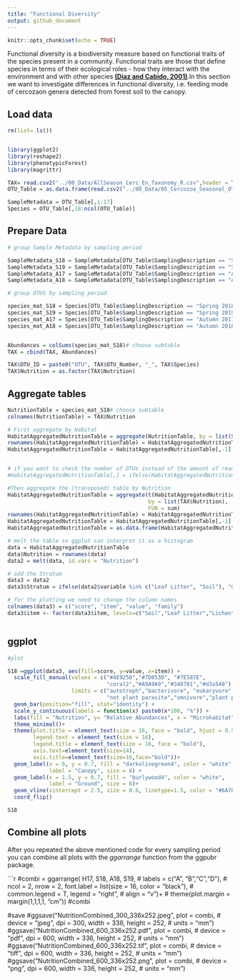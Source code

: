 ```yaml
---
title: "Functional Diversity"
output: github_document
---
```


```r
knitr::opts_chunk$set(echo = TRUE)
```

Functional diversity is a biodiversity measure based on functional traits of the species present in a community. Functional traits are those that define species in terms of their ecological roles - how they interact with the environment and with other species **[(Diaz and Cabido, 2001)](https://www.sciencedirect.com/science/article/pii/S0169534701022832?casa_token=t3ikAIDQjocAAAAA:sMQ2sSbZxMTJCQ70YjehZur0m9zd0MkHijOa8jax6uAE0OtAo4iLlAAxAr6GW_Q5ZqZiDNHyD35C)**.In this section we want to investigate differences in functional diversity, i.e. feeding mode of cercozaon genera detected from forest soil to the canopy.


## Load data


```r

rm(list= ls())


library(ggplot2)
library(reshape2)
library(phenotypicForest)
library(magrittr)

TAX= read.csv2("../00_Data/AllSeason_Cerc_En_Taxonomy_R.csv",header = T)
OTU_Table = as.data.frame(read.csv2("../00_Data/05_Cercozoa_Seasonal_OTU_Table_min-freq-7633_transposed_withMetadata.csv",header = T))

SampleMetadata = OTU_Table[,1:17]
Species = OTU_Table[,18:ncol(OTU_Table)]

```

## Prepare Data

```r


# group Sample Metadata by sampling period

SampleMetadata_S18 = SampleMetadata[OTU_Table$SamplingDescription == "Spring 2018",]
SampleMetadata_S19 = SampleMetadata[OTU_Table$SamplingDescription == "Spring 2019",]
SampleMetadata_A17 = SampleMetadata[OTU_Table$SamplingDescription == "Autumn 2017",]
SampleMetadata_A18 = SampleMetadata[OTU_Table$SamplingDescription == "Autumn 2018",]

# group OTUS by sampling period

species_mat_S18 = Species[OTU_Table$SamplingDescription == "Spring 2018",]
species_mat_S19 = Species[OTU_Table$SamplingDescription == "Spring 2019",]
species_mat_A17 = Species[OTU_Table$SamplingDescription == "Autumn 2017",]
species_mat_A18 = Species[OTU_Table$SamplingDescription == "Autumn 2018",]


Abundances = colSums(species_mat_S18)# choose subtable
TAX = cbind(TAX, Abundances)

TAX$OTU_ID = paste0("OTU", TAX$OTU_Number, "_", TAX$Species)
TAX$Nutrition = as.factor(TAX$Nutrition)

```

## Aggregate tables

```r


NutritionTable = species_mat_S18# choose subtable
colnames(NutritionTable) = TAX$Nutrition

# First aggregate by Habitat
HabitatAggregatedNutritionTable = aggregate(NutritionTable, by = list(SampleMetadata_S18$Microhabitat), FUN = sum)# choose subtable
rownames(HabitatAggregatedNutritionTable) = HabitatAggregatedNutritionTable$Group.1
HabitatAggregatedNutritionTable = HabitatAggregatedNutritionTable[,-1]


# if you want to check the number of OTUs instead of the amount of reads,this is the point to convert it into a presence/absence matrix like this:
#HabitatAggregatedNutritionTable[,] = ifelse(HabitatAggregatedNutritionTable[,] > 0, 1, 0)

#Then aggregate the (transposed) table by Nutrition
HabitatAggregatedNutritionTable = aggregate(t(HabitatAggregatedNutritionTable), 
                                            by = list(TAX$Nutrition), 
                                            FUN = sum)
rownames(HabitatAggregatedNutritionTable) = HabitatAggregatedNutritionTable$Group.1
HabitatAggregatedNutritionTable = HabitatAggregatedNutritionTable[,-1]
HabitatAggregatedNutritionTable = as.data.frame(HabitatAggregatedNutritionTable)

# melt the table so ggplot can interpret it as a histogram
data = HabitatAggregatedNutritionTable
data$Nutrition = rownames(data)
data2 = melt(data, id.vars = "Nutrition")

# add the Stratum
data3 = data2
data3$Stratum = ifelse(data2$variable %in% c("Leaf Litter", "Soil"), "Ground", "Canopy")

# for the plotting we need to change the column names
colnames(data3) = c("score", "item", "value", "family")
data3$item <- factor(data3$item, levels=c("Soil","Leaf Litter","Lichen","Orthotrichum","Hypnum", "Arboreal Soil","Bark","Deadwood","Fresh Leaves"))



```
## ggplot
```r

#plot 

S18 =ggplot(data3, aes(fill=score, y=value, x=item)) + 
  scale_fill_manual(values = c("#4E9258","#7D053D", "#7E587E", 
                               "coral2","#A9A9A9","#348781","#d3a540"), 
                    limits = c("autotroph","bacterivore", "eukaryvore", 
                               "not plant parasite","omnivore","plant parasite", "undetermined")) +
  geom_bar(position="fill", stat="identity") + 
  scale_y_continuous(labels = function(x) paste0(x*100, "%")) +
  labs(fill = "Nutrition", y= "Relative Abundances", x = "Microhabitat",title = "Spring 2018")+
  theme_minimal()+
  theme(plot.title = element_text(size = 16, face = "bold", hjust = 0.5),
        legend.text = element_text(size = 16), 
        legend.title = element_text(size = 16, face = "bold"),
        axis.text=element_text(size=14), 
        axis.title=element_text(size=16,face="bold"))+
  geom_label(x = 6, y = 0.7, fill = "darkolivegreen4", color = "white", 
             label = "Canopy", size = 8) +
  geom_label(x = 1.5, y = 0.7, fill = "burlywood4", color = "white", 
             label = "Ground", size = 8)+
  geom_vline(xintercept = 2.5, size = 0.6, linetype=1.5, color = "#6A785F")+
  coord_flip()

S18

```

## Combine all plots

After you repeated the above mentioned code for every sampling period you can combine all plots 
with the *ggarrange* function from the ggpubr package.

```r


#combi = ggarrange( H17, S18, A18, S19,
#                   labels = c("A", "B","C","D"), 
#                   ncol = 2, nrow = 2, font.label = list(size = 16, color = "black"), 
#                   common.legend = T, legend = "right", 
#                   align = "v")+
#          theme(plot.margin = margin(1,1,1,1, "cm")) 
#combi


#save
#ggsave("NutritionCombined_300_336x252.jpeg", plot = combi, 
#      device = "jpeg", dpi = 300, width = 336, height = 252, 
#     units = "mm")
#ggsave("NutritionCombined_600_336x252.pdf", plot = combi, 
#       device = "pdf", dpi = 600, width = 336, height = 252, 
#       units = "mm")
#ggsave("NutritionCombined_600_336x252.tif", plot = combi, 
#       device = "tiff", dpi = 600, width = 336, height = 252, 
#       units = "mm")
#ggsave("NutritionCombined_600_336x252.png", plot = combi, 
#       device = "png", dpi = 600, width = 336, height = 252, 
#       units = "mm")
